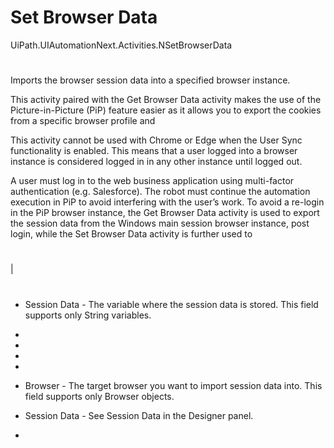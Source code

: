 ﻿# Set Browser Data

UiPath.UIAutomationNext.Activities.NSetBrowserData

# 

Imports the browser session data into a specified browser instance.



This activity paired with the Get Browser Data
                activity makes the use of the Picture-in-Picture (PiP) feature
                easier as it allows you to export the cookies from a specific browser profile and

This activity cannot be used with
                    Chrome or Edge when the User Sync functionality is enabled. This means that a user
                    logged into a browser instance is considered logged in in any other instance until
                    logged out.

A user must log in to the web
                business application using multi-factor authentication (e.g. Salesforce). The robot
                must continue the automation execution in PiP to avoid interfering with the user’s
                work. To avoid a re-login in the PiP browser instance, the Get Browser Data
                activity is used to export the session data from the Windows main session browser
                instance, post login, while the Set Browser Data activity is further used to

# 

|

# 



* Session Data - The variable where the session data is stored. This field supports only String variables.





* 
* 
* 
* 



* Browser - The target browser you want to import session data into. This field supports only Browser objects.
* Session Data - See Session Data in the Designer panel.



*
